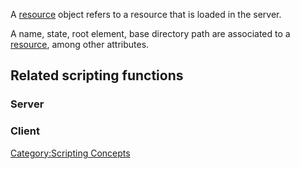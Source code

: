 A [[/resource.md|resource]] object refers to a resource that is loaded in the server.

A name, state, root element, base directory path are associated to a [[/resource.md|resource]], among other attributes.

==Related scripting functions==
===Server===
{{Resource functions}}
===Client===
{{Client resource functions}}
[[/Category:Scripting Concepts.md|Category:Scripting Concepts]]